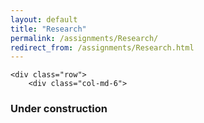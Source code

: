 ```yaml
---
layout: default
title: "Research"
permalink: /assignments/Research/
redirect_from: /assignments/Research.html
---
```


<div class="container">
    <div class="row">
        <div class="col-md-6">
<h3>Under construction</h3>